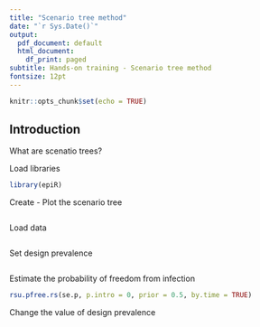 ```yaml
---
title: "Scenario tree method"
date: "`r Sys.Date()`"
output:
  pdf_document: default
  html_document:
    df_print: paged
subtitle: Hands-on training - Scenario tree method
fontsize: 12pt
---
```


```r
knitr::opts_chunk$set(echo = TRUE)
```

## Introduction 

What are scenatio trees?

Load libraries
```r
library(epiR)
```

Create - Plot the scenario tree
```r
```


Load data
```r

```

Set design prevalence
```r
```

Estimate the probability of freedom from infection
```r
rsu.pfree.rs(se.p, p.intro = 0, prior = 0.5, by.time = TRUE)
```


Change the value of design prevalence
```r
```









